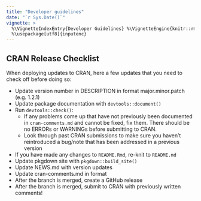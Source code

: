 ```yaml
---
title: "Developer guidelines"
date: "`r Sys.Date()`"
vignette: >
  %\VignetteIndexEntry{Developer Guidelines} %\VignetteEngine{knitr::rmarkdown}
  %\usepackage[utf8]{inputenc}
---
```


## CRAN Release Checklist

When deploying updates to CRAN, here a few updates that you need to check off before doing so:

- Update version number in DESCRIPTION in format major.minor.patch (e.g. 1.2.1)
- Update package documentation with `devtools::document()`
- Run `devtools::check()`:
  - If any problems come up that have not previously been documented in `cran-comments.md` and cannot be fixed, fix them. There should be no ERRORs or WARNINGs before submitting to CRAN.
  - Look through past CRAN submissions to make sure you haven't reintroduced a bug/note that has been addressed in a previous version
- If you have made any changes to `README.Rmd`, re-knit to `README.md`
- Update pkgdown site with `pkgdown::build_site()`
- Update NEWS.md with version updates
- Update cran-comments.md in format
- After the branch is merged, create a GitHub release
- After the branch is merged, submit to CRAN with previously written comments!
